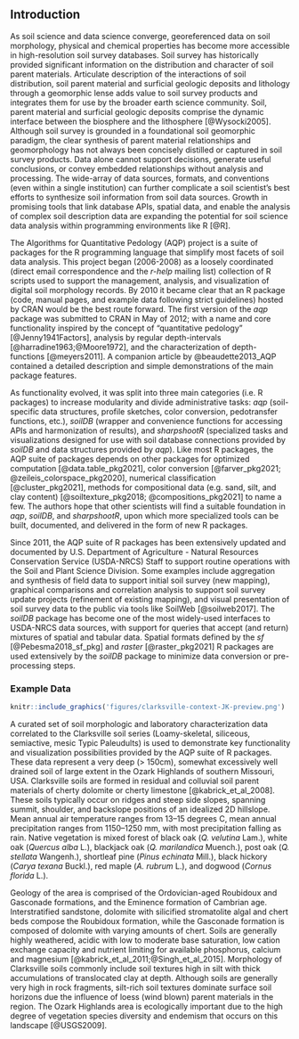 


<!-- 800 words, excluding abstract -->
## Introduction

<!-- motivation -->
<!-- Alternative opening paragraph? -->
As soil science and data science converge, georeferenced data on soil morphology, physical and chemical properties has become more accessible in high-resolution soil survey databases. Soil survey has historically provided significant information on the distribution and character of soil parent materials.  Articulate description of the interactions of soil distribution, soil parent material and surficial geologic deposits and lithology through a geomorphic lense adds value to soil survey products and integrates them for use by the broader earth science community.  Soil, parent material and surficial geologic deposits comprise the dynamic interface between the biosphere and the lithosphere [@Wysocki2005].  Although soil survey is grounded in a foundational soil geomorphic paradigm, the clear synthesis of parent material relationships and geomorphology has not always been concisely distilled or captured in soil survey products.  Data alone cannot support decisions, generate useful conclusions, or convey embedded relationships without analysis and processing.  The wide-array of data sources, formats, and conventions (even within a single institution) can further complicate a soil scientist's best efforts to synthesize soil information from soil data sources. Growth in promising tools that link database APIs, spatial data, and enable the analysis of complex soil description data are expanding the potential for soil science data analysis within programming environments like R [@R].

<!-- There has never been a time in the history of soil science when data (soil morphology, physical, chemical, mineralogical, etc.) have been more accessible and closely tied to points on the ground (i.e. GPS coordinates) in available high-resolution soil survey databases. Data alone cannot support decisions or generate practical advice to land managers without further analysis. The myriad data sources, formats, and conventions (even within a single institution) can further complicate the soil scientist's best efforts to synthesize something useful from a mountain of data. While these problems aren't new (50 hand-written soil profile descriptions would have been difficult to reason over before computers), tools that link database APIs, spatial data, and enable analysis of the inherently complex nature of a soil description are now viable thanks to programming environments like R [@R]. -->

<!-- brief history, foundational work and inspiration -->
The Algorithms for Quantitative Pedology (AQP) project is a suite of packages for the R programming language that simplify most facets of soil data analysis. This project began (2006-2008) as a loosely coordinated (direct email correspondence and the *r-help* mailing list) collection of R scripts used to support the management, analysis, and visualization of digital soil morphology records. By 2010 it became clear that an R package (code, manual pages, and example data following strict guidelines) hosted by CRAN would be the best route forward. The first version of the *aqp* package was submitted to CRAN in May of 2012; with a name and core functionality inspired by the concept of "quantitative pedology" [@Jenny1941Factors], analysis by regular depth-intervals [@harradine1963;@Moore1972], and the characterization of depth-functions [@meyers2011]. A companion article by @beaudette2013_AQP contained a detailed description and simple demonstrations of the main package features.


<!-- suite of related packages  -->
As functionality evolved, it was split into three main categories (i.e. R packages) to increase modularity and divide administrative tasks: *aqp* (soil-specific data structures, profile sketches, color conversion, pedotransfer functions, etc.), *soilDB* (wrapper and convenience functions for accessing APIs and harmonization of results), and *sharpshootR* (specialized tasks and visualizations designed for use with soil database connections provided by *soilDB* and data structures provided by *aqp*). Like most R packages, the AQP suite of packages depends on other packages for optimized computation [@data.table_pkg2021], color conversion  [@farver_pkg2021; @zeileis_colorspace_pkg2020], numerical classification [@cluster_pkg2021], methods for compositional data (e.g. sand, silt, and clay content) [@soiltexture_pkg2018; @compositions_pkg2021] to name a few. The authors hope that other scientists will find a suitable foundation in *aqp*, *soilDB*, and *sharpshootR*, upon which more specialized tools can be built, documented, and delivered in the form of new R packages.


<!-- current use: SoilWeb, NRCS daily business, aqp in the wild -->
Since 2011, the AQP suite of R packages has been extensively updated and documented by U.S. Department of Agriculture - Natural Resources Conservation Service (USDA-NRCS) Staff to support routine operations with the Soil and Plant Science Division. Some examples include aggregation and synthesis of field data to support initial soil survey (new mapping), graphical comparisons and correlation analysis to support soil survey update projects (refinement of existing mapping), and visual presentation of soil survey data to the public via tools like SoilWeb [@soilweb2017]. The *soilDB* package has become one of the most widely-used interfaces to USDA-NRCS data sources, with support for queries that accept (and return) mixtures of spatial and tabular data. Spatial formats defined by the *sf* [@Pebesma2018_sf_pkg] and *raster* [@raster_pkg2021] R packages are used extensively by the *soilDB* package to minimize data conversion or pre-processing steps.


<!-- possible location for a SoilWeb or WSS figure -->
<!-- https://casoilresource.lawr.ucdavis.edu/gmap/?loc=37.15006,-91.10325,z16 -->


<!-- "Widespread loss of intermediate soil horizons in urban landscapes" [@Herrmann2018] -->





<!-- Clarksville data, context -->
### Example Data

```r
knitr::include_graphics('figures/clarksville-context-JK-preview.png')
```

A curated set of soil morphologic and laboratory characterization data correlated to the Clarksville soil series (Loamy-skeletal, siliceous, semiactive, mesic Typic Paleudults) is used to demonstrate key functionality and visualization possibilities provided by the AQP suite of R packages. These data represent a very deep (> 150cm), somewhat excessively well drained soil of large extent in the Ozark Highlands of southern Missouri, USA.  Clarksville soils are formed in residual and colluvial soil parent materials of cherty dolomite or cherty limestone [@kabrick_et_al_2008]. These soils typically occur on ridges and steep side slopes, spanning summit, shoulder, and backslope positions of an idealized 2D hillslope. Mean annual air temperature ranges from 13--15 degrees C, mean annual precipitation ranges from 1150--1250 mm, with most precipitation falling as rain. Native vegetation is mixed forest of black oak (*Q. velutina* Lam.), white oak (*Quercus alba* L.), blackjack oak (*Q. marilandica* Muench.), post oak (*Q. stellata* Wangenh.), shortleaf pine (*Pinus echinata* Mill.), black hickory (*Carya texana* Buckl.), red maple (*A. rubrum* L.), and dogwood (*Cornus florida* L.).

Geology of the area is comprised of the Ordovician-aged Roubidoux and Gasconade formations, and the Eminence formation of Cambrian age.  Interstratified sandstone, dolomite with silicified stromatolite algal and chert beds compose the Roubidoux formation, while the Gasconade formation is composed of dolomite with varying amounts of chert. Soils are generally highly weathered, acidic with low to moderate base saturation, low cation exchange capacity and nutrient limiting for available phosphorus, calcium and magnesium [@kabrick_et_al_2011;@Singh_et_al_2015]. Morphology of Clarksville soils commonly include soil textures high in silt with thick accumulations of translocated clay at depth. Although soils are generally very high in rock fragments, silt-rich soil textures dominate surface soil horizons due the influence of loess (wind blown) parent materials in the region.  The Ozark Highlands area is ecologically important due to the high degree of vegetation species diversity and endemism that occurs on this landscape [@USGS2009].






